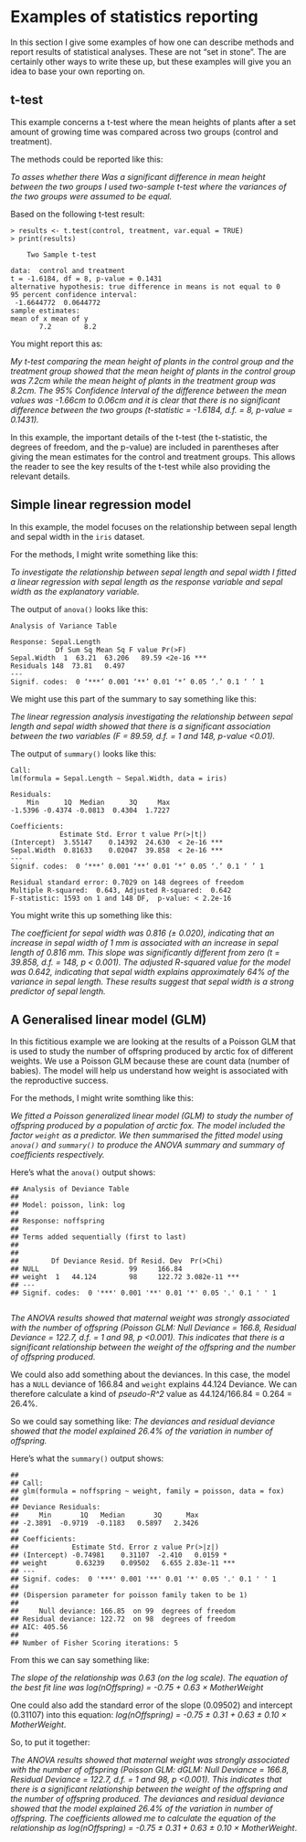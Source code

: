 # Examples of statistics reporting

In this section I give some examples of how one can describe methods and report results of statistical analyses.
These are not "set in stone". The are certainly other ways to write these up, but these examples will give you an idea to base your own reporting on.

## t-test


This example concerns a t-test where the mean heights of plants after a set amount of growing time was compared across two groups (control and treatment).

The methods could be reported like this:

_To asses whether there Was a significant difference in mean height between the two groups I used two-sample t-test where the variances of the two groups were assumed to be equal._


Based on the following t-test result:

```
> results <- t.test(control, treatment, var.equal = TRUE)
> print(results)

	Two Sample t-test

data:  control and treatment
t = -1.6184, df = 8, p-value = 0.1431
alternative hypothesis: true difference in means is not equal to 0
95 percent confidence interval:
 -1.6644772  0.0644772
sample estimates:
mean of x mean of y 
       7.2        8.2 
```

You might report this as:

_My t-test comparing the mean height of plants in the control group and the treatment group showed that the mean height of plants in the control group was 7.2cm while the mean height of plants in the treatment group was 8.2cm. The 95% Confidence Interval of the difference between the mean values was -1.66cm to 0.06cm and it is clear that there is no significant difference between the two groups (t-statistic = -1.6184, d.f. = 8, p-value = 0.1431). _

In this example, the important details of the t-test (the t-statistic, the degrees of freedom, and the p-value) are included in parentheses after giving the mean estimates for the control and treatment groups. This allows the reader to see the key results of the t-test while also providing the relevant details.

## Simple linear regression model

In this example, the model focuses on the relationship between sepal length and sepal width in the `iris` dataset.

For the methods, I might write something like this:

_To investigate the relationship between sepal length and sepal width I fitted a linear regression with sepal length as the response variable and sepal width as the explanatory variable._


The output of `anova()` looks like this:

```
Analysis of Variance Table

Response: Sepal.Length
           Df Sum Sq Mean Sq F value Pr(>F)
Sepal.Width  1  63.21  63.206   89.59 <2e-16 ***
Residuals 148  73.81   0.497                   
---
Signif. codes:  0 ‘***’ 0.001 ‘**’ 0.01 ‘*’ 0.05 ‘.’ 0.1 ‘ ’ 1

```

We might use this part of the summary to say something like this:

_The linear regression analysis investigating the relationship between sepal length and sepal width showed that there is a significant association between the two variables (F = 89.59, d.f. = 1 and 148, p-value <0.01)._



The output of `summary()` looks like this:

```
Call:
lm(formula = Sepal.Length ~ Sepal.Width, data = iris)

Residuals:
    Min      1Q  Median      3Q     Max 
-1.5396 -0.4374 -0.0813  0.4304  1.7227 

Coefficients:
            Estimate Std. Error t value Pr(>|t|)    
(Intercept)  3.55147    0.14392  24.630  < 2e-16 ***
Sepal.Width  0.81633    0.02047  39.858  < 2e-16 ***
---
Signif. codes:  0 ‘***’ 0.001 ‘**’ 0.01 ‘*’ 0.05 ‘.’ 0.1 ‘ ’ 1

Residual standard error: 0.7029 on 148 degrees of freedom
Multiple R-squared:  0.643,	Adjusted R-squared:  0.642 
F-statistic: 1593 on 1 and 148 DF,  p-value: < 2.2e-16
```

You might write this up something like this:

_The coefficient for sepal width was 0.816 ($\pm$ 0.020), indicating that an increase in sepal width of 1 mm is associated with an increase in sepal length of 0.816 mm. This slope was significantly different from zero (t = 39.858, d.f. = 148, p < 0.001).  The adjusted R-squared value for the model was 0.642, indicating that sepal width explains approximately 64% of the variance in sepal length. These results suggest that sepal width is a strong predictor of sepal length._

## A Generalised linear model (GLM)

In this fictitious example we are looking at the results of a Poisson GLM that is used to study the number of offspring produced by arctic fox of different weights. We use a Poisson GLM because these are count data (number of babies). The model will help us understand how weight is associated with the reproductive success.

For the methods, I might write somthing like this:

_We fitted a Poisson generalized linear model (GLM) to study the number of offspring produced by a population of arctic fox. The model included the factor `weight` as a predictor. We then summarised the fitted model using `anova()` and `summary()` to produce the ANOVA summary and summary of coefficients respectively._


Here's what the `anova()` output shows:

```
## Analysis of Deviance Table
## 
## Model: poisson, link: log
## 
## Response: noffspring
## 
## Terms added sequentially (first to last)
## 
## 
##        Df Deviance Resid. Df Resid. Dev  Pr(>Chi)    
## NULL                      99     166.84              
## weight  1   44.124        98     122.72 3.082e-11 ***
## ---
## Signif. codes:  0 '***' 0.001 '**' 0.01 '*' 0.05 '.' 0.1 ' ' 1


```


_The ANOVA results showed that maternal weight was strongly associated with the number of offspring  (Poisson GLM: Null Deviance = 166.8, Residual Deviance = 122.7, d.f. = 1 and 98, p <0.001). This indicates that there is a significant relationship between the weight of the offspring and the number of offspring produced._

We could also add something about the deviances.  In this case, the model has a `NULL` deviance of 166.84 and `weight` explains 44.124 Deviance. We can therefore calculate a kind of _pseudo-R^2_ value as  44.124/166.84 = 0.264 = 26.4%.

So we could say something like: _The deviances and residual deviance showed that the model explained 26.4% of the variation in number of offspring._



Here's what the `summary()` output shows:


```
## 
## Call:
## glm(formula = noffspring ~ weight, family = poisson, data = fox)
## 
## Deviance Residuals: 
##     Min       1Q   Median       3Q      Max  
## -2.3891  -0.9719  -0.1183   0.5897   2.3426  
## 
## Coefficients:
##             Estimate Std. Error z value Pr(>|z|)    
## (Intercept) -0.74981    0.31107  -2.410   0.0159 *  
## weight       0.63239    0.09502   6.655 2.83e-11 ***
## ---
## Signif. codes:  0 '***' 0.001 '**' 0.01 '*' 0.05 '.' 0.1 ' ' 1
## 
## (Dispersion parameter for poisson family taken to be 1)
## 
##     Null deviance: 166.85  on 99  degrees of freedom
## Residual deviance: 122.72  on 98  degrees of freedom
## AIC: 405.56
## 
## Number of Fisher Scoring iterations: 5

```

From this we can say something like: 

_The slope of the relationship was 0.63 (on the log scale). The equation of the best fit line was log(nOffspring) = -0.75 + 0.63 × MotherWeight_

One could also add the standard error of the slope (0.09502) and intercept (0.31107) into this equation: _log(nOffspring) = -0.75 $\pm$ 0.31 + 0.63 $\pm$ 0.10 $\times$ MotherWeight_.

So, to put it together:

_The ANOVA results showed that maternal weight was strongly associated with the number of offspring  (Poisson GLM: dGLM: Null Deviance = 166.8, Residual Deviance = 122.7, d.f. = 1 and 98, p <0.001). This indicates that there is a significant relationship between the weight of the offspring and the number of offspring produced. The deviances and residual deviance showed that the model explained 26.4% of the variation in number of offspring. The coefficients allowed me to calculate the equation of the relationship as log(nOffspring) = -0.75 $\pm$ 0.31 + 0.63 $\pm$ 0.10 $\times$ MotherWeight_.



